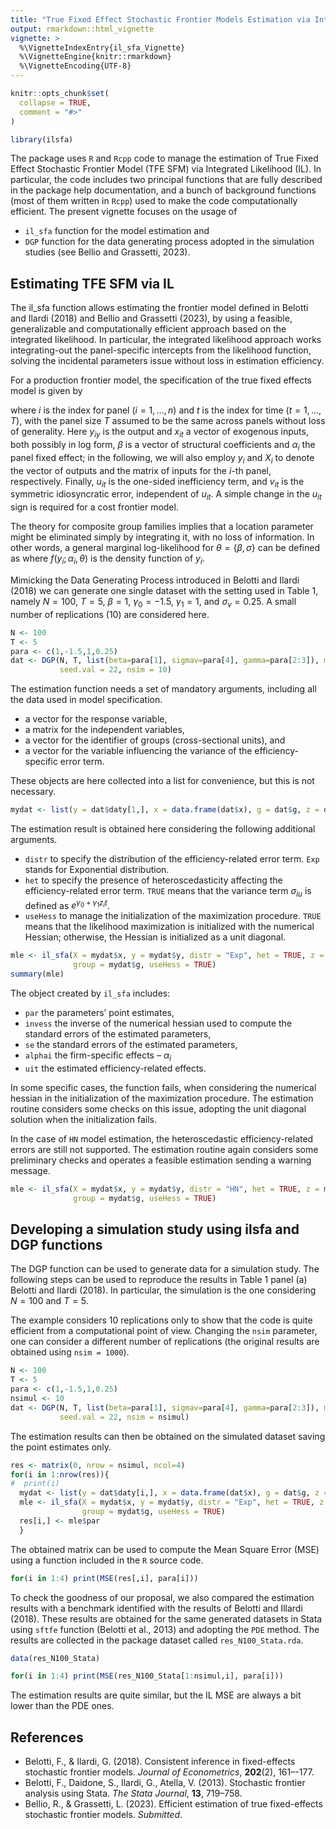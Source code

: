 ```yaml
---
title: "True Fixed Effect Stochastic Frontier Models Estimation via Integrated Likelihood: ilsfa package"
output: rmarkdown::html_vignette
vignette: >
  %\VignetteIndexEntry{il_sfa_Vignette}
  %\VignetteEngine{knitr::rmarkdown}
  %\VignetteEncoding{UTF-8}
---
```


```r
knitr::opts_chunk$set(
  collapse = TRUE,
  comment = "#>"
)
```

```r
library(ilsfa)
```

The package uses `R` and `Rcpp` code to manage the estimation of True Fixed Effect Stochastic Frontier 
Model (TFE SFM) via Integrated Likelihood (IL). In particular, 
the code includes two principal functions that are fully described in the package help documentation, and 
a bunch of background functions (most of them written in `Rcpp`) used to make the code computationally 
efficient. The present vignette focuses on the usage of

- `il_sfa` function for the model estimation and
- `DGP` function for the data generating process adopted in the simulation studies (see Bellio and Grassetti, 2023).

## Estimating TFE SFM via IL

The il_sfa function allows estimating the frontier model defined in Belotti and Ilardi (2018) and 
Bellio and Grassetti (2023), by using a feasible, generalizable and computationally efficient approach 
based on the integrated likelihood. In particular, the integrated likelihood approach works 
integrating-out the panel-specific intercepts from the likelihood function, solving the
incidental parameters issue without loss in estimation efficiency.

For a production frontier model,  the specification of the true fixed effects model is given by

\begin{equation}
\label{spec}
y_{it} =  \alpha_i + x_{it}^\top\beta  - u_{it} + \nu_{it} \, ,
\end{equation}
where $i$ is the index for panel ($i=1,\ldots,n$) and $t$ is the index for time 
($t=1,\ldots,T)$, with the panel size $T$ assumed to be the same across panels without loss of generality. 
Here $y_{iy}$ is the  output and $x_{it}$ a vector of exogenous inputs, both possibly
in log form, 
$\beta$ is a vector of structural coefficients and $\alpha_i$ the panel fixed effect; in the following, we 
will also employ $y_i$ and $X_i$ to denote the vector of outputs and the matrix of 
inputs for the $i$-th panel, respectively.
Finally, $u_{it}$ is the one-sided inefficiency term, and $v_{it}$ is the 
symmetric idiosyncratic error, independent of $u_{it}$. A simple change in the $u_{it}$ sign is required 
for a cost frontier model. 

The theory for composite group families \citep[Chap. 7]{pace1997principles} implies that a location parameter 
might be eliminated simply by integrating it, with no loss of information. In other words, a 
general marginal log-likelihood for $\theta = \left\{\beta, \sigma\right\}$ can be defined as
\begin{equation}
\label{inte}
\ell_{\rm M}(\theta) = \sum_{i=1}^n \log \int_{-\infty}^\infty f(y_i;\alpha_i, \theta) d \alpha_ i \, ,
\end{equation}
where $f(y_i;\alpha_i, \theta)$ is the density function of
$y_i$.

Mimicking the Data Generating Process introduced in Belotti and Ilardi (2018) we can generate one single 
dataset with the setting used in Table 1, namely $N=100$, $T=5$, $\beta = 1$, $\gamma_0 = -1.5$,
$\gamma_1 = 1$, and $\sigma_v = 0.25$. A small number of replications (10) are considered here.

```r
N <- 100
T <- 5
para <- c(1,-1.5,1,0.25)
dat <- DGP(N, T, list(beta=para[1], sigmav=para[4], gamma=para[2:3]), model = "Exp",
           seed.val = 22, nsim = 10)
```

The estimation function needs a set of mandatory arguments, including all the data used in model specification. 

- a vector for the response variable,
- a matrix for the independent variables,
- a vector for the identifier of groups (cross-sectional units), and 
- a vector for the variable influencing the variance of the efficiency-specific error term.

These objects are here collected into a list for convenience, but this is not necessary.

```r
mydat <- list(y = dat$daty[1,], x = data.frame(dat$x), g = dat$g, z = dat$datz)
```

The estimation result is obtained here considering the following additional arguments.

- `distr` to specify the distribution of the efficiency-related error term. 
`Exp` stands for Exponential distribution.
- `het` to specify the presence of heteroscedasticity affecting the efficiency-related 
error term. `TRUE` means that the variance term $\sigma_{iu}$ is defined as $e^{\gamma_0 + \gamma_1z_it}$.
- `useHess` to manage the initialization of the maximization procedure. `TRUE` means 
that the likelihood maximization is initialized with the numerical Hessian; otherwise, 
the Hessian is initialized as a unit diagonal.

```r
mle <- il_sfa(X = mydat$x, y = mydat$y, distr = "Exp", het = TRUE, z = mydat$z,
              group = mydat$g, useHess = TRUE)
summary(mle)
```

The object created by `il_sfa` includes:

- `par` the parameters' point estimates,
- `invess` the inverse of the numerical hessian used to compute the standard errors of the estimated parameters,
- `se` the standard errors of the estimated parameters,
- `alphai` the firm-specific effects -- $\alpha_i$
- `uit` the estimated efficiency-related effects.

In some specific cases, the function fails, when considering the numerical hessian in 
the initialization of the maximization procedure. The estimation routine considers 
some checks on this issue, adopting the unit diagonal solution when the initialization 
fails. 

In the case of `HN` model estimation, the heteroscedastic efficiency-related errors 
are still not supported. The estimation routine again considers some preliminary checks 
and operates a feasible estimation sending a warning message. 

```r
mle <- il_sfa(X = mydat$x, y = mydat$y, distr = "HN", het = TRUE, z = mydat$z,
              group = mydat$g, useHess = TRUE)
```

## Developing a simulation study using ilsfa and DGP functions

The DGP function can be used to generate data for a simulation study. 
The following steps can be used to reproduce the results in Table 1 panel (a)
Belotti and Ilardi (2018). In particular, the simulation is the one considering 
$N=100$ and $T=5$. 

The example considers 10 replications only to show that the code is quite efficient from 
a computational point of view. Changing the `nsim` parameter, one can consider a different 
number of replications (the original results are obtained using `nsim = 1000`). 

```r
N <- 100
T <- 5
para <- c(1,-1.5,1,0.25)
nsimul <- 10
dat <- DGP(N, T, list(beta=para[1], sigmav=para[4], gamma=para[2:3]), model = "Exp",
           seed.val = 22, nsim = nsimul)
```

The estimation results can then be obtained on the simulated dataset saving the point estimates only.

```r
res <- matrix(0, nrow = nsimul, ncol=4)
for(i in 1:nrow(res)){
#  print(i)
  mydat <- list(y = dat$daty[i,], x = data.frame(dat$x), g = dat$g, z = dat$datz)
  mle <- il_sfa(X = mydat$x, y = mydat$y, distr = "Exp", het = TRUE, z = mydat$z,
                group = mydat$g, useHess = TRUE)
  res[i,] <- mle$par
  }
```

The obtained matrix can be used to compute the Mean Square Error (MSE) using a function included in the `R` source code.

```r
for(i in 1:4) print(MSE(res[,i], para[i]))
```

To check the goodness of our proposal, we also compared the estimation results with a 
benchmark identified with the results of Belotti and Illardi (2018). These results are 
obtained for the same generated datasets in Stata using `sftfe` function (Belotti et al., 2013) and adopting 
the `PDE` method. The results are collected in the package dataset called `res_N100_Stata.rda`.

```r
data(res_N100_Stata)

for(i in 1:4) print(MSE(res_N100_Stata[1:nsimul,i], para[i]))
```

The estimation results are quite similar, but the IL MSE are always a bit lower than the PDE ones.


## References

- Belotti, F., & Ilardi, G. (2018). Consistent inference in fixed-effects stochastic frontier models. *Journal of Econometrics*, **202**(2), 161–-177.
- Belotti, F., Daidone, S., Ilardi, G., Atella, V. (2013). Stochastic frontier analysis using Stata. *The Stata Journal*, **13**, 719--758.
- Bellio, R., & Grassetti, L. (2023). Efficient estimation of true fixed-effects stochastic frontier models. *Submitted*.
